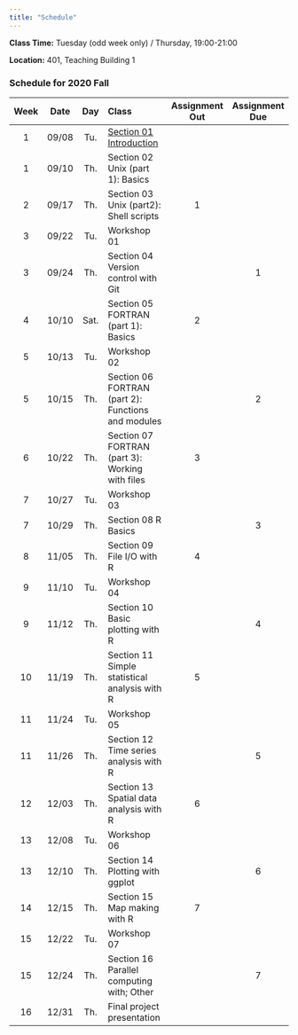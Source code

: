 ```yaml
---
title: "Schedule"
---
```

**Class Time:** Tuesday (odd week only) / Thursday, 19:00-21:00

**Location:** 401, Teaching Building 1

### Schedule for 2020 Fall

|Week|Date |Day | Class                                                                        |Assignment Out|Assignment Due|
|:--:|:---:|:--:|:-----------------------------------------------------------------------------|:------------:|:------------:|
|1   |09/08|Tu. |[Section 01 Introduction](https://zhu-group.github.io/ese5023/Section_01.html)|              |              |
|1   |09/10|Th. |Section 02 Unix (part 1): Basics                                              |              |              |
|2   |09/17|Th. |Section 03 Unix (part2): Shell scripts                                        |  1           |              |
|3   |09/22|Tu. |Workshop 01                                                                   |              |              |
|3   |09/24|Th. |Section 04 Version control with Git                                           |              |  1           |
|4   |10/10|Sat.|Section 05 FORTRAN (part 1): Basics                                           |  2           |              |
|5   |10/13|Tu. |Workshop 02                                                                   |              |              |
|5   |10/15|Th. |Section 06 FORTRAN (part 2): Functions and modules                            |              |  2           |
|6   |10/22|Th. |Section 07 FORTRAN (part 3): Working with files                               |  3           |              |
|7   |10/27|Tu. |Workshop 03                                                                   |              |              |
|7   |10/29|Th. |Section 08 R Basics                                                           |              |  3           |
|8   |11/05|Th. |Section 09 File I/O with R                                                    |  4           |              |
|9   |11/10|Tu. |Workshop 04                                                                   |              |              |
|9   |11/12|Th. |Section 10 Basic plotting with R                                              |              |  4           |
|10  |11/19|Th. |Section 11 Simple statistical analysis with R                                 |  5           |              |
|11  |11/24|Tu. |Workshop 05                                                                   |              |              |
|11  |11/26|Th. |Section 12 Time series analysis with R                                        |              |  5           |
|12  |12/03|Th. |Section 13 Spatial data analysis with R                                       |  6           |              |
|13  |12/08|Tu. |Workshop 06                                                                   |              |              |
|13  |12/10|Th. |Section 14 Plotting with ggplot                                               |              |  6           |
|14  |12/15|Th. |Section 15 Map making with R                                                  |  7           |              |
|15  |12/22|Tu. |Workshop 07                                                                   |              |              |
|15  |12/24|Th. |Section 16 Parallel computing with; Other                                     |              |  7           |
|16  |12/31|Th. |Final project presentation                                                    |              |              |